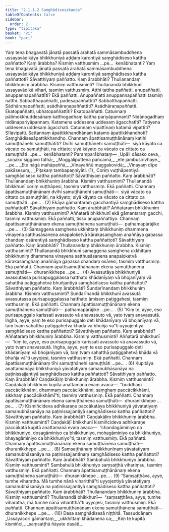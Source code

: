 ```yaml
---
title: "2.1.1.2 Saṃghādisesakaṇḍa"
tableOfContents: false
sidebar:
  order: 2
type: "tipitaka"
basket: "vi"
book: "pari"
---
```



<DynamicBreadcrumb />

<Division number="206" book="pari">

<Paragraph number="686" book="pari">
Yaṃ tena bhagavatā jānatā passatā arahatā sammāsambuddhena ussayavādikāya bhikkhuniyā aḍḍaṃ karontiyā saṃghādiseso kattha paññatto? Kaṃ ārabbha? Kismiṃ vatthusmiṃ …pe…  kenābhatanti?
</Paragraph>

</Division>
<Division number="207" book="pari">

<Paragraph number="687" book="pari">
Yaṃ tena bhagavatā jānatā passatā arahatā sammāsambuddhena ussayavādikāya bhikkhuniyā aḍḍaṃ karontiyā saṃghādiseso kattha paññattoti? Sāvatthiyaṃ paññatto. Kaṃ ārabbhāti? Thullanandaṃ bhikkhuniṃ ārabbha. Kismiṃ vatthusminti? Thullanandā bhikkhunī ussayavādikā vihari, tasmiṃ vatthusmiṃ. Atthi tattha paññatti, anupaññatti, anuppannapaññattīti? Ekā paññatti. Anupaññatti anuppannapaññatti tasmiṃ natthi. Sabbatthapaññatti, padesapaññattīti? Sabbatthapaññatti. Sādhāraṇapaññatti, asādhāraṇapaññattīti? Asādhāraṇapaññatti. Ekatopaññatti, ubhatopaññattīti? Ekatopaññatti. Catunnaṃ pātimokkhuddesānaṃ katthogadhaṃ kattha pariyāpannanti? Nidānogadhaṃ nidānapariyāpannaṃ. Katamena uddesena uddesaṃ āgacchatīti? Tatiyena uddesena uddesaṃ āgacchati. Catunnaṃ vipattīnaṃ katamā vipattīti? Sīlavipatti. Sattannaṃ āpattikkhandhānaṃ katamo āpattikkhandhoti? Saṃghādisesāpattikkhandho. Channaṃ āpattisamuṭṭhānānaṃ katihi samuṭṭhānehi samuṭṭhātīti? Dvīhi samuṭṭhānehi samuṭṭhāti—  siyā kāyato ca vācato ca samuṭṭhāti, na cittato; siyā kāyato ca vācato ca cittato ca samuṭṭhāti …pe…  kenābhatanti? Paramparābhataṃ—
</Paragraph>

<Paragraph number="688" type="verses" book="pari">
_Upāli dāsako ceva,_  
_soṇako siggavo tathā;_  
_Moggaliputtena pañcamā,_  
_ete jambusirivhaye._  


</Paragraph>
</Division>

<Paragraph number="689" type="center" book="pari">
…pe…


</Paragraph>

<Paragraph number="690" type="verses" book="pari">
_Ete nāgā mahāpaññā,_  
_Vinayaññū maggakovidā;_  
_Vinayaṃ dīpe pakāsesuṃ,_  
_Piṭakaṃ tambapaṇṇiyāti. (1)_  

</Paragraph>

<Division number="208" book="pari">

<Paragraph number="691" book="pari">
Coriṃ vuṭṭhāpentiyā saṃghādiseso kattha paññattoti? Sāvatthiyaṃ paññatto. Kaṃ ārabbhāti? Thullanandaṃ bhikkhuniṃ ārabbha. Kismiṃ vatthusminti? Thullanandā bhikkhunī coriṃ vuṭṭhāpesi, tasmiṃ vatthusmiṃ. Ekā paññatti. Channaṃ āpattisamuṭṭhānānaṃ dvīhi samuṭṭhānehi samuṭṭhāti—  siyā vācato ca cittato ca samuṭṭhāti, na kāyato; siyā kāyato ca vācato ca cittato ca samuṭṭhāti …pe… . (2)
</Paragraph>

</Division>
<Division number="209" book="pari">

<Paragraph number="692" book="pari">
Ekāya gāmantaraṃ gacchantiyā saṃghādiseso kattha paññattoti? Sāvatthiyaṃ paññatto. Kaṃ ārabbhāti? Aññataraṃ bhikkhuniṃ ārabbha. Kismiṃ vatthusminti? Aññatarā bhikkhunī ekā gāmantaraṃ gacchi, tasmiṃ vatthusmiṃ. Ekā paññatti, tisso anupaññattiyo. Channaṃ āpattisamuṭṭhānānaṃ ekena samuṭṭhānena samuṭṭhāti—  paṭhamapārājike …pe… . (3)
</Paragraph>

</Division>
<Division number="210" book="pari">

<Paragraph number="693" book="pari">
Samaggena saṃghena ukkhittaṃ bhikkhuniṃ dhammena vinayena satthusāsanena anapaloketvā kārakasaṃghaṃ anaññāya gaṇassa chandaṃ osārentiyā saṃghādiseso kattha paññattoti? Sāvatthiyaṃ paññatto. Kaṃ ārabbhāti? Thullanandaṃ bhikkhuniṃ ārabbha. Kismiṃ vatthusminti? Thullanandā bhikkhunī samaggena saṃghena ukkhittaṃ bhikkhuniṃ dhammena vinayena satthusāsanena anapaloketvā kārakasaṃghaṃ anaññāya gaṇassa chandaṃ osāresi, tasmiṃ vatthusmiṃ. Ekā paññatti. Channaṃ āpattisamuṭṭhānānaṃ ekena samuṭṭhānena samuṭṭhāti—  dhuranikkhepe …pe… . (4)
</Paragraph>

</Division>
<Division number="211" book="pari">

<Paragraph number="694" book="pari">
Avassutāya bhikkhuniyā avassutassa purisapuggalassa hatthato khādanīyaṃ vā bhojanīyaṃ vā sahatthā paṭiggahetvā bhuñjantiyā saṃghādiseso kattha paññattoti? Sāvatthiyaṃ paññatto. Kaṃ ārabbhāti? Sundarīnandaṃ bhikkhuniṃ ārabbha. Kismiṃ vatthusminti? Sundarīnandā bhikkhunī avassutā avassutassa purisapuggalassa hatthato āmisaṃ paṭiggahesi, tasmiṃ vatthusmiṃ. Ekā paññatti. Channaṃ āpattisamuṭṭhānānaṃ ekena samuṭṭhānena samuṭṭhāti—  paṭhamapārājike …pe… . (5)
</Paragraph>

</Division>
<Division number="212" book="pari">

<Paragraph number="695" book="pari">
“Kiṃ te, ayye, eso purisapuggalo karissati avassuto vā anavassuto vā, yato tvaṃ anavassutā. Iṅgha, ayye, yaṃ te eso purisapuggalo deti khādanīyaṃ vā bhojanīyaṃ vā, taṃ tvaṃ sahatthā paṭiggahetvā khāda vā bhuñja vā”ti uyyojentiyā saṃghādiseso kattha paññattoti? Sāvatthiyaṃ paññatto. Kaṃ arabbhāti? Aññataraṃ bhikkhuniṃ ārabbha. Kismiṃ vatthusminti? Aññatarā bhikkhunī—  “kiṃ te, ayye, eso purisapuggalo karissati avassuto vā anavassuto vā, yato tvaṃ anavassutā. Iṅgha, ayye, yaṃ te eso purisapuggalo deti khādanīyaṃ vā bhojanīyaṃ vā, taṃ tvaṃ sahatthā paṭiggahetvā khāda vā bhuñja vā”ti uyyojesi, tasmiṃ vatthusmiṃ. Ekā paññatti. Channaṃ āpattisamuṭṭhānānaṃ tīhi samuṭṭhānehi samuṭṭhāti …pe… . (6)
</Paragraph>

</Division>
<Division number="213" book="pari">

<Paragraph number="696" book="pari">
Kupitāya anattamanāya bhikkhuniyā yāvatatiyaṃ samanubhāsanāya na paṭinissajjantiyā saṃghādiseso kattha paññattoti? Sāvatthiyaṃ paññatto. Kaṃ ārabbhāti? Caṇḍakāḷiṃ bhikkhuniṃ ārabbha. Kismiṃ vatthusminti? Caṇḍakāḷī bhikkhunī kupitā anattamanā evaṃ avaca—  “buddhaṃ paccācikkhāmi, dhammaṃ paccācikkhāmi, saṃghaṃ paccācikkhāmi, sikkhaṃ paccācikkhāmī”ti, tasmiṃ vatthusmiṃ. Ekā paññatti. Channaṃ āpattisamuṭṭhānānaṃ ekena samuṭṭhānena samuṭṭhāti—  dhuranikkhepe …pe… . (7)
</Paragraph>

</Division>
<Division number="214" book="pari">

<Paragraph number="697" book="pari">
Kismiñcideva adhikaraṇe paccākatāya bhikkhuniyā yāvatatiyaṃ samanubhāsanāya na paṭinissajjantiyā saṃghādiseso kattha paññattoti? Sāvatthiyaṃ paññatto. Kaṃ ārabbhāti? Caṇḍakāḷiṃ bhikkhuniṃ ārabbha. Kismiṃ vatthusminti? Caṇḍakāḷī bhikkhunī kismiñcideva adhikaraṇe paccākatā kupitā anattamanā evaṃ avaca—  “chandagāminiyo ca bhikkhuniyo, dosagāminiyo ca bhikkhuniyo, mohagāminiyo ca bhikkhuniyo, bhayagāminiyo ca bhikkhuniyo”ti, tasmiṃ vatthusmiṃ. Ekā paññatti. Channaṃ āpattisamuṭṭhānānaṃ ekena samuṭṭhānena samuṭṭhāti—  dhuranikkhepe …pe… . (8)
</Paragraph>

</Division>
<Division number="215" book="pari">

<Paragraph number="698" book="pari">
Saṃsaṭṭhānaṃ bhikkhunīnaṃ yāvatatiyaṃ samanubhāsanāya na paṭinissajjantīnaṃ saṃghādiseso kattha paññattoti? Sāvatthiyaṃ paññatto. Kaṃ ārabbhāti? Sambahulā bhikkhuniyo ārabbha. Kismiṃ vatthusminti? Sambahulā bhikkhuniyo saṃsaṭṭhā vihariṃsu, tasmiṃ vatthusmiṃ. Ekā paññatti. Channaṃ āpattisamuṭṭhānānaṃ ekena samuṭṭhānena samuṭṭhāti—  dhuranikkhepe …pe… . (9)
</Paragraph>

</Division>
<Division number="216" book="pari">

<Paragraph number="699" book="pari">
“Saṃsaṭṭhāva, ayye, tumhe viharatha. Mā tumhe nānā viharitthā”ti uyyojentiyā yāvatatiyaṃ samanubhāsanāya na paṭinissajjantiyā saṃghādiseso kattha paññattoti? Sāvatthiyaṃ paññatto. Kaṃ ārabbhāti? Thullanandaṃ bhikkhuniṃ ārabbha. Kismiṃ vatthusminti? Thullanandā bhikkhunī—  “saṃsaṭṭhāva, ayye, tumhe viharatha, mā tumhe nānā viharitthā”ti uyyojesi, tasmiṃ vatthusmiṃ. Ekā paññatti. Channaṃ āpattisamuṭṭhānānaṃ ekena samuṭṭhānena samuṭṭhāti—  dhuranikkhepe …pe… . (10)

</Paragraph>
</Division>

<Paragraph number="700" type="center" book="pari">
Dasa saṃghādisesā niṭṭhitā.



</Paragraph>

<Paragraph number="701" type="center" book="pari">
Tassuddānaṃ


</Paragraph>

<Paragraph number="702" type="verses" book="pari">
_Ussayacori gāmantaṃ,_  
_ukkhittaṃ khādanena ca;_  
_Kiṃ te kupitā kismiñci,_  
_saṃsaṭṭhā ñāyate dasāti._
</Paragraph>